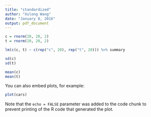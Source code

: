 ```yaml
---
title: "standardized"
author: "Xulong Wang"
date: "January 8, 2016"
output: pdf_document
---
```



```r

c = rnorm(20, 20, 2)
t = rnorm(20, 20, 2)

lm(c(c, t) ~ c(rep("c", 20), rep("t", 20))) %>% summary

sd(c)
sd(t)

mean(c)
mean(t)

```

You can also embed plots, for example:

```r
plot(cars)
```

Note that the `echo = FALSE` parameter was added to the code chunk to prevent printing of the R code that generated the plot.
